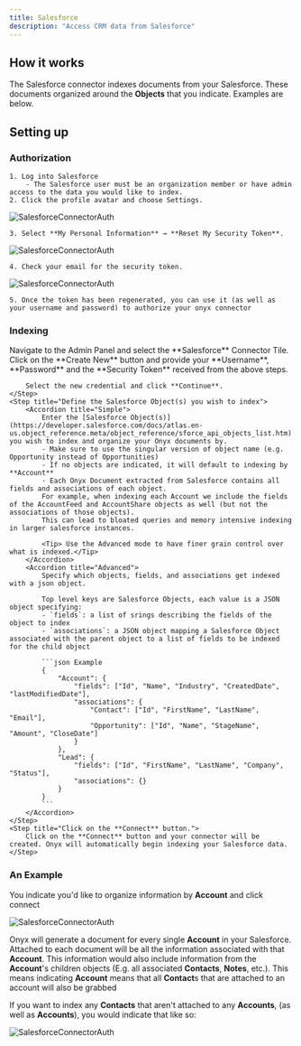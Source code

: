 ```yaml
---
title: Salesforce
description: "Access CRM data from Salesforce"
---
```


## How it works

The Salesforce connector indexes documents from your Salesforce. These documents organized around the **Objects** that you indicate. Examples are below.

## Setting up

### Authorization

    1. Log into Salesforce
        - The Salesforce user must be an organization member or have admin access to the data you would like to index.
    2. Click the profile avatar and choose Settings.

![SalesforceConnectorAuth](/assets/images/connectors/salesforce/salesforce_1.png)

    3. Select **My Personal Information** → **Reset My Security Token**.

![SalesforceConnectorAuth](/assets/images/connectors/salesforce/salesforce_2.png)

    4. Check your email for the security token.

![SalesforceConnectorAuth](/assets/images/connectors/salesforce/salesforce_3.png)

    5. Once the token has been regenerated, you can use it (as well as your username and password) to authorize your onyx connector

### Indexing

<Steps>
    <Step title="Create a new Salesforce Connector">
        Navigate to the Admin Panel and select the **Salesforce** Connector Tile.
    </Step>
    <Step title="Create a new credential">
        Click on the **Create New** button and provide your **Username**, **Password** and the **Security Token** received from the above steps.

        Select the new credential and click **Continue**.
    </Step>
    <Step title="Define the Salesforce Object(s) you wish to index">
        <Accordion title="Simple">
            Enter the [Salesforce Object(s)](https://developer.salesforce.com/docs/atlas.en-us.object_reference.meta/object_reference/sforce_api_objects_list.htm) you wish to index and organize your Onyx documents by.
            - Make sure to use the singular version of object name (e.g. Opportunity instead of Opportunities)
            - If no objects are indicated, it will default to indexing by **Account**
            - Each Onyx Document extracted from Salesforce contains all fields and associations of each object. 
            For example, when indexing each Account we include the fields of the AccountFeed and AccountShare objects as well (but not the associations of those objects). 
            This can lead to bloated queries and memory intensive indexing in larger salesforce instances.
            
            <Tip> Use the Advanced mode to have finer grain control over what is indexed.</Tip>
        </Accordion>
        <Accordion title="Advanced">
            Specify which objects, fields, and associations get indexed with a json object.
            
            Top level keys are Salesforce Objects, each value is a JSON object specifying:
            - `fields`: a list of srings describing the fields of the object to index
            - `associations`: a JSON object mapping a Salesforce Object associated with the parent object to a list of fields to be indexed for the child object

            ```json Example
            {
                "Account": {
                    "fields": ["Id", "Name", "Industry", "CreatedDate", "lastModifiedDate"],
                    "associations": {
                        "Contact": ["Id", "FirstName", "LastName", "Email"],
                        "Opportunity": ["Id", "Name", "StageName", "Amount", "CloseDate"]
                    }
                },
                "Lead": {
                    "fields": ["Id", "FirstName", "LastName", "Company", "Status"],
                    "associations": {}
                }
            }
            ```
        </Accordion>
    </Step>
    <Step title="Click on the **Connect** button.">
        Click on the **Connect** button and your connector will be created. Onyx will automatically begin indexing your Salesforce data.
    </Step>
</Steps>

### An Example

You indicate you'd like to organize information by **Account** and click connect

![SalesforceConnectorAuth](/assets/images/connectors/salesforce/salesforce_4.png)

Onyx will generate a document for every single **Account** in your Salesforce. 
Attached to each document will be all the information associated with that **Account**. 
This information would also include information from the **Account**'s children objects (E.g. all associated **Contacts**, **Notes**, etc.).
This means indicating **Account** means that all **Contact**s that are attached to an account will also be grabbed

If you want to index any **Contacts** that aren't attached to any **Accounts**, (as well as **Accounts**), you would indicate that like so:

![SalesforceConnectorAuth](/assets/images/connectors/salesforce/salesforce_5.png)
